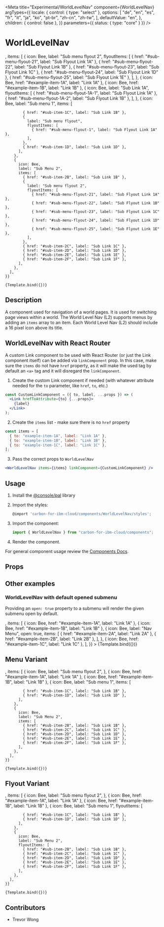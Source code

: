 
<Meta
  title="Experimental/WorldLevelNav"
  component={WorldLevelNav}
  argTypes={{
    locale: {
      control: { type: "select" },
      options: [
        "de",
        "en",
        "es",
        "fr",
        "it",
        "ja",
        "ko",
        "pt-br",
        "zh-cn",
        "zh-tw",
      ],
      defaultValue: "en",
    },
    children: { control: false },
  }}
  parameters={{ status: { type: "core" } }}
/>

# WorldLevelNav


<Canvas>
  <Story
    name="Demo"
    args={{
      title: "Cloud PAL",
      titleHref: "/ibmcloud/pal/components/world-level-nav/code",
      icon: <IbmCloud16 />,
      items: [
        {
          icon: Bee,
          label: "Sub menu flyout 2",
          flyoutItems: [
            { href: "#sub-menu-flyout-21", label: "Sub Flyout Link 1A" },
            { href: "#sub-menu-flyout-22", label: "Sub Flyout Link 1B" },
            { href: "#sub-menu-flyout-23", label: "Sub Flyout Link 1C" },
            { href: "#sub-menu-flyout-24", label: "Sub Flyout Link 1D" },
            { href: "#sub-menu-flyout-25", label: "Sub Flyout Link 1E" },
          ],
        },
        { icon: Bee, href: "#example-item-1A", label: "Link 1A" },
        { icon: Bee, href: "#example-item-1B", label: "Link 1B" },
        {
          icon: Bee,
          label: "Sub Link 1A",
          flyoutItems: [
            { href: "#sub-menu-flyout-1A-1", label: "Sub Flyout Link 1A" },
            { href: "#sub-menu-flyout-1A-2", label: "Sub Flyout Link 1B" },
          ],
        },
        { icon: Bee, 
          label: "Sub menu 1",
          items: [
            
            { href: "#sub-item-1C", label: "Sub Link 1B" },
            {
              label: "Sub menu flyout",
              flyoutItems: [
                { href: "#sub-menu-flyout-1", label: "Sub Flyout Link 1A" },
              ],
            },
            { href: "#sub-item-1D", label: "Sub Link 1D" },
          ],
        },
        {
          icon: Bee, 
          label: "Sub Menu 2",
          items: [
            { href: "#sub-item-2B", label: "Sub Link 1B" },
            {
              label: "Sub menu flyout 2",
              flyoutItems: [
                { href: "#sub-menu-flyout-21", label: "Sub Flyout Link 1A" },
                { href: "#sub-menu-flyout-22", label: "Sub Flyout Link 1B" },
                { href: "#sub-menu-flyout-23", label: "Sub Flyout Link 1C" },
                { href: "#sub-menu-flyout-24", label: "Sub Flyout Link 1D" },
                { href: "#sub-menu-flyout-25", label: "Sub Flyout Link 1E" },
              ],
            },
            { href: "#sub-item-2C", label: "Sub Link 1C" },
            { href: "#sub-item-2D", label: "Sub Link 1D" },
            { href: "#sub-item-2E", label: "Sub Link 1E" },
            { href: "#sub-item-2F", label: "Sub Link 1F" },
          ],
        },
      ],
    }}
  >
    {Template.bind({})}
  </Story>
</Canvas>

## Description

A component used for navigation of a world pages. It is used for switching page views within a world. The World Level Nav (L2) supports
menus by adding an `items` array to an item. Each World Level Nav (L2) should include a 16 pixel icon above its title.

## WorldLevelNav with React Router

A custom Link component to be used with React Router (or just the Link component itself) can be added via `linkComponent` prop. In this case, make sure the `items` do not have `href` property, as it will make the used tag by default an `<a>` tag and it will disregard the `linkComponent`.

1.  Create the custom Link component if needed (with whatever attribute needed for the `to` parameter, like `href`, `to`, etc.)

```jsx
const CustomLinkComponent = ({ to, label, ...props }) => (
  <Link hrefToAttribute={to} {...props}>
    {label}
  </Link>
);
```

2.  Create the `items` list - make sure there is no `href` property

```jsx
const items = [
  { to: "example-item-1A", label: "Link 1A" },
  { to: "example-item-1B", label: "Link 1B" },
  { to: "example-item-1C", label: "Link 1C" },
];
```

3.  Pass the correct props to `WorldLevelNav`

```jsx
<WorldLevelNav items={items} linkComponent={CustomLinkComponent} />
```

## Usage

1.  Install the [@console/pal](https://github.ibm.com/ibmcloud/pal#how-to-install-and-use) library
2.  Import the styles:

    ```js
    @import 'carbon-for-ibm-cloud/components/WorldLevelNav/styles';
    ```

3.  Import the component:

    ```js
    import { WorldLevelNav } from "carbon-for-ibm-cloud/components";
    ```

4.  Render the component.

For general component usage review the [Components Docs](https://pages.github.ibm.com/ibmcloud/pal/development-guidelines/components/overview).

## Props

<ArgsTable of={WorldLevelNav} />

## Other examples

### WorldLevelNav with default opened submenu

Providing an `open: true` property to a submenu will render the given submenu open by default.

<Canvas>
  <Story
    name="Demo-default-opened"
    args={{
      title: "Cloud PAL",
      titleHref: "/ibmcloud/pal/components/world-level-nav/code",
      icon: <IbmCloud16 />,
      items: [
        { icon: Bee, href: "#example-item-1A", label: "Link 1A" },
        { icon: Bee, href: "#example-item-1B", label: "Link 1B" },
        {
          icon: Bee, 
          label: "Nav Menu",
          open: true,
          items: [
            { href: "#example-item-2A", label: "Link 2A" },
            { href: "#example-item-2B", label: "Link 2B" },
          ],
        },
        { icon: Bee, href: "#example-item-1C", label: "Link 1C" },
      ],
    }}
  >
    {Template.bind({})}
  </Story>
</Canvas>

## Menu Variant
<Canvas>
  <Story
    name="Menu Variant"
    args={{
      title: "Cloud PAL",
      titleHref: "/ibmcloud/pal/components/world-level-nav/code",
      icon: <IbmCloud16 />,
      items: [
        {
          icon: Bee,
          label: "Sub menu flyout 2",
        },
        { icon: Bee, href: "#example-item-1A", label: "Link 1A" },
        { icon: Bee, href: "#example-item-1B", label: "Link 1B" },
        { icon: Bee, 
          label: "Sub menu 1",
          items: [
            
            { href: "#sub-item-1C", label: "Sub Link 1B" },
            { href: "#sub-item-1D", label: "Sub Link 1D" },
          ],
        },
        {
          icon: Bee, 
          label: "Sub Menu 2",
          items: [
            { href: "#sub-item-2B", label: "Sub Link 1B" },
            { href: "#sub-item-2C", label: "Sub Link 1C" },
            { href: "#sub-item-2D", label: "Sub Link 1D" },
            { href: "#sub-item-2E", label: "Sub Link 1E" },
            { href: "#sub-item-2F", label: "Sub Link 1F" },
          ],
        },
      ],
    }}
  >
    {Template.bind({})}
  </Story>
</Canvas>

## Flyout Variant
<Canvas>
  <Story
    name="Flyout Variant"
    args={{
      title: "Cloud PAL",
      titleHref: "/ibmcloud/pal/components/world-level-nav/code",
      icon: <IbmCloud16 />,
      items: [
        {
          icon: Bee,
          label: "Sub menu flyout 2",
        },
        { icon: Bee, href: "#example-item-1A", label: "Link 1A" },
        { icon: Bee, href: "#example-item-1B", label: "Link 1B" },
        { icon: Bee, 
          label: "Sub menu 1",
          flyoutItems: [
            
            { href: "#sub-item-1C", label: "Sub Link 1B" },
            { href: "#sub-item-1D", label: "Sub Link 1D" },
          ],
        },
        {
          icon: Bee, 
          label: "Sub Menu 2",
          flyoutItems: [
            { href: "#sub-item-2B", label: "Sub Link 1B" },
            { href: "#sub-item-2C", label: "Sub Link 1C" },
            { href: "#sub-item-2D", label: "Sub Link 1D" },
            { href: "#sub-item-2E", label: "Sub Link 1E" },
            { href: "#sub-item-2F", label: "Sub Link 1F" },
          ],
        },
      ],
    }}
  >
    {Template.bind({})}
  </Story>
</Canvas>

## Contributors

- Trevor Wong
